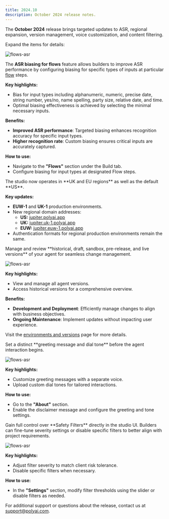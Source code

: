 ```yaml
---
title: 2024.10
description: October 2024 release notes.
---
```


The **October 2024** release brings targeted updates to ASR, regional expansion, version management, voice customization, and content filtering.

Expand the items for details:

<AccordionGroup>

<Accordion title="ASR biasing for flows" icon="comment-dots">

![flows-asr](/images/release-notes/2441/flows-asr-biasing.png)

The **ASR biasing for flows** feature allows builders to improve ASR performance by configuring biasing for specific types of inputs at particular [flow](/flows/introduction) steps.

**Key highlights:**
- Bias for input types including alphanumeric, numeric, precise date, string number, yes/no, name spelling, party size, relative date, and time.
- Optimal biasing effectiveness is achieved by selecting the minimal necessary inputs.

**Benefits:**
- **Improved ASR performance**: Targeted biasing enhances recognition accuracy for specific input types.
- **Higher recognition rate**: Custom biasing ensures critical inputs are accurately captured.

**How to use:**
- Navigate to the **"Flows"** section under the Build tab.
- Configure biasing for input types at designated Flow steps.

</Accordion>

<Accordion title="UK and EU regions" icon="globe">
The studio now operates in **UK and EU regions** as well as the default **US**.

**Key updates:**
- **EUW-1** and **UK-1** production environments.
- New regional domain addresses:
  - **US:** [jupiter.polyai.app](https://jupiter.polyai.app)
  - **UK:** [jupiter.uk-1.polyai.app](https://jupiter.uk-1.polyai.app)
  - **EUW:** [jupiter.euw-1.polyai.app](https://jupiter.euw-1.polyai.app)
- Authentication formats for regional production environments remain the same.

</Accordion>

<Accordion title="View versions" icon="code-compare">
Manage and review **historical, draft, sandbox, pre-release, and live versions** of your agent for seamless change management.

![flows-asr](/images/release-notes/2441/environments.png)

**Key highlights:**
- View and manage all agent versions.
- Access historical versions for a comprehensive overview.

**Benefits:**
- **Development and Deployment**: Efficiently manage changes to align with business objectives.
- **Ongoing Maintenance**: Implement updates without impacting user experience.

Visit the [environments and versions](/environments-and-versions/introduction) page for more details.

</Accordion>

<Accordion title="Disclaimers" icon="bullhorn">
Set a distinct **greeting message and dial tone** before the agent interaction begins.

![flows-asr](/images/release-notes/2441/disclaimer.png)

**Key highlights:**
- Customize greeting messages with a separate voice.
- Upload custom dial tones for tailored interactions.

**How to use:**
- Go to the **"About"** section.
- Enable the disclaimer message and configure the greeting and tone settings.

</Accordion>

<Accordion title="Content safety filters" icon="filter">
Gain full control over **Safety Filters** directly in the studio UI. Builders can fine-tune severity settings or disable specific filters to better align with project requirements.

![flows-asr](/images/release-notes/2441/safety-filters.png)

**Key highlights:**
- Adjust filter severity to match client risk tolerance.
- Disable specific filters when necessary.

**How to use:**
- In the **"Settings"** section, modify filter thresholds using the slider or disable filters as needed.

</Accordion>

</AccordionGroup>

For additional support or questions about the release, contact us at [support@polyai.com](mailto:support@polyai.com).